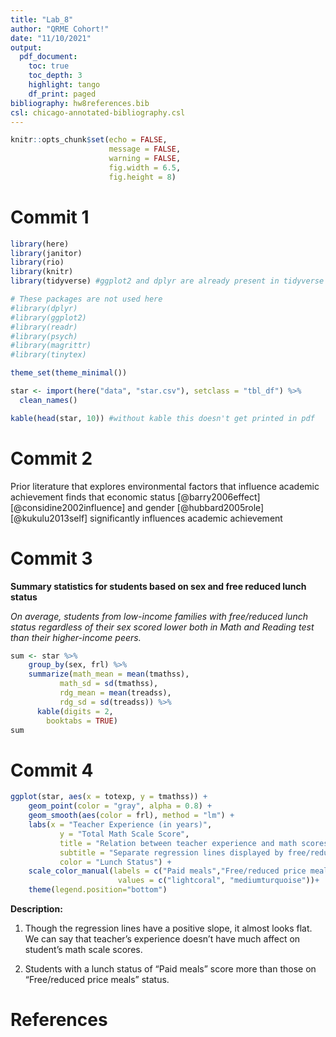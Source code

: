 ```yaml
---
title: "Lab_8"
author: "QRME Cohort!"
date: "11/10/2021"
output:
  pdf_document: 
    toc: true
    toc_depth: 3
    highlight: tango
    df_print: paged
bibliography: hw8references.bib 
csl: chicago-annotated-bibliography.csl
---
```


```r
knitr::opts_chunk$set(echo = FALSE,
                      message = FALSE,
                      warning = FALSE,
                      fig.width = 6.5, 
                      fig.height = 8)
```

# Commit 1

```r

library(here)
library(janitor)
library(rio)
library(knitr)
library(tidyverse) #ggplot2 and dplyr are already present in tidyverse

# These packages are not used here
#library(dplyr)
#library(ggplot2)
#library(readr) 
#library(psych)
#library(magrittr)
#library(tinytex)

theme_set(theme_minimal())
```

```r
star <- import(here("data", "star.csv"), setclass = "tbl_df") %>%
  clean_names()

kable(head(star, 10)) #without kable this doesn't get printed in pdf
```

# Commit 2

Prior literature that explores environmental factors that influence academic achievement
finds that economic status [@barry2006effect] [@considine2002influence] and gender [@hubbard2005role] [@kukulu2013self] 
significantly influences academic achievement

# Commit 3

**Summary statistics for students based on sex and free reduced lunch status**

*On average, students from low-income families with free/reduced lunch status regardless of their sex scored lower both in Math and Reading test than their higher-income peers.*

```r
sum <- star %>% 
    group_by(sex, frl) %>% 
    summarize(math_mean = mean(tmathss),
           math_sd = sd(tmathss),
           rdg_mean = mean(treadss),
           rdg_sd = sd(treadss)) %>%
      kable(digits = 2,
        booktabs = TRUE)
sum
```
# Commit 4

```r
ggplot(star, aes(x = totexp, y = tmathss)) +
    geom_point(color = "gray", alpha = 0.8) +
    geom_smooth(aes(color = frl), method = "lm") +
    labs(x = "Teacher Experience (in years)",
           y = "Total Math Scale Score",
           title = "Relation between teacher experience and math scores",
           subtitle = "Separate regression lines displayed by free/reduced price lunch status",
           color = "Lunch Status") +
    scale_color_manual(labels = c("Paid meals","Free/reduced price meals"),
                        values = c("lightcoral", "mediumturquoise"))+
    theme(legend.position="bottom") 
```
**Description:**

1. Though the regression lines have a positive slope, it almost looks flat. We can say that teacher's experience doesn't have much affect on student's math scale scores.    

2. Students with a lunch status of "Paid meals" score more than those on "Free/reduced price meals" status.


\newpage # References

